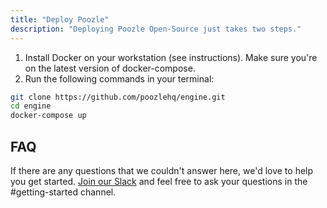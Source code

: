 ```yaml
---
title: "Deploy Poozle"
description: "Deploying Poozle Open-Source just takes two steps."
---
```


1. Install Docker on your workstation (see instructions). Make sure you're on the latest version of docker-compose.
2. Run the following commands in your terminal:

```bash
git clone https://github.com/poozlehq/engine.git
cd engine
docker-compose up
```

## FAQ

If there are any questions that we couldn't answer here, we'd love to help you get started. [Join our Slack](https://join.slack.com/t/poozle-community/shared_invite/zt-1u4mz911h-FeWpOA82wA8kyrz3xg58xQ) and feel free to ask your questions in the #getting-started channel.
